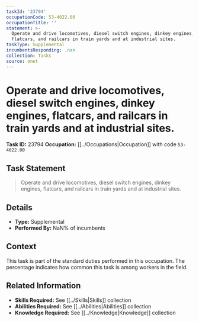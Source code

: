 ```yaml
---
taskId: '23794'
occupationCode: 53-4022.00
occupationTitle: ''
statement: >-
  Operate and drive locomotives, diesel switch engines, dinkey engines,
  flatcars, and railcars in train yards and at industrial sites.
taskType: Supplemental
incumbentsResponding: .nan
collection: Tasks
source: onet
---
```

# Operate and drive locomotives, diesel switch engines, dinkey engines, flatcars, and railcars in train yards and at industrial sites.

**Task ID:** 23794
**Occupation:** [[../Occupations|Occupation]] with code `53-4022.00`

## Task Statement

> Operate and drive locomotives, diesel switch engines, dinkey engines, flatcars, and railcars in train yards and at industrial sites.

## Details

- **Type:** Supplemental
- **Performed By:** NaN% of incumbents

## Context

This task is part of the standard duties performed in this occupation. The percentage indicates how common this task is among workers in the field.

## Related Information

- **Skills Required:** See [[../Skills|Skills]] collection
- **Abilities Required:** See [[../Abilities|Abilities]] collection
- **Knowledge Required:** See [[../Knowledge|Knowledge]] collection
